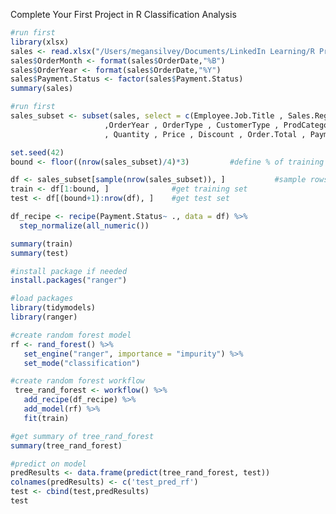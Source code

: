 Complete Your First Project in R
Classification Analysis

```r
#run first
library(xlsx)
sales <- read.xlsx("/Users/megansilvey/Documents/LinkedIn Learning/R Project Course/Red30 Tech Sales.xlsx",1)
sales$OrderMonth <- format(sales$OrderDate,"%B")
sales$OrderYear <- format(sales$OrderDate,"%Y")
sales$Payment.Status <- factor(sales$Payment.Status)
summary(sales)
```

```r
#run first
sales_subset <- subset(sales, select = c(Employee.Job.Title , Sales.Region , OrderMonth
                     ,OrderYear , OrderType , CustomerType , ProdCategory
                     , Quantity , Price , Discount , Order.Total , Payment.Plan, Payment.Status))

set.seed(42)
bound <- floor((nrow(sales_subset)/4)*3)         #define % of training and test set

df <- sales_subset[sample(nrow(sales_subset)), ]           #sample rows 
train <- df[1:bound, ]              #get training set
test <- df[(bound+1):nrow(df), ]    #get test set

df_recipe <- recipe(Payment.Status~ ., data = df) %>%
  step_normalize(all_numeric())

summary(train)
summary(test)
```

```r
#install package if needed
install.packages("ranger")
```


```r
#load packages
library(tidymodels)
library(ranger)
```


```r
#create random forest model
rf <- rand_forest() %>%
   set_engine("ranger", importance = "impurity") %>%
   set_mode("classification")
```


```r
#create random forest workflow
 tree_rand_forest <- workflow() %>%
   add_recipe(df_recipe) %>%
   add_model(rf) %>%
   fit(train)
```

```r
#get summary of tree_rand_forest
summary(tree_rand_forest)
```

```r
#predict on model
predResults <- data.frame(predict(tree_rand_forest, test))
colnames(predResults) <- c('test_pred_rf')
test <- cbind(test,predResults) 
test
```

